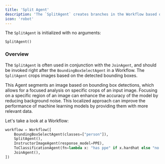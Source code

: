 ```yaml
---
title: 'Split Agent'
description: 'The `SplitAgent` creates branches in the Workflow based on bounding box detections.'
icon: 'robot'
---
```


The `SplitAgent` is initialized with no arguments: 

```
SplitAgent()
```

### Overview

The `SplitAgent` is often used in conjunction with the `JoinAgent`, and should be invoked right after the `BoundingBoxSelectAgent` in a Workflow. The `SplitAgent` crops images based on the detected bounding boxes.

This Agent segments an image based on bounding box detections, which allows for a focused analysis on specific crops of an input image. Focusing on a specific region of an image can enhance the accuracy of the model by reducing background noise. This localized approach can improve the performance of machine learning models by providing them with more relevant data.

Let's take a look at a Workflow:

```python example_1.py
workflow = Workflow([
    BoundingBoxSelectAgent(classes=["person"]),
    SplitAgent(),
    InstructorImageAgent(response_model=PPE),
    ToClassificationAgent(fn=lambda x: "has ppe" if x.hardhat else "no ppe"),
    JoinAgent(),
])
```